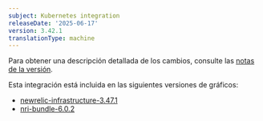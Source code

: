 ```yaml
---
subject: Kubernetes integration
releaseDate: '2025-06-17'
version: 3.42.1
translationType: machine
---
```


Para obtener una descripción detallada de los cambios, consulte las [notas de la versión](https://github.com/newrelic/nri-kubernetes/releases/tag/v3.42.1).

Esta integración está incluida en las siguientes versiones de gráficos:

* [newrelic-infrastructure-3.47.1](https://github.com/newrelic/nri-kubernetes/releases/tag/newrelic-infrastructure-3.47.1)
* [nri-bundle-6.0.2](https://github.com/newrelic/helm-charts/releases/tag/nri-bundle-6.0.2)